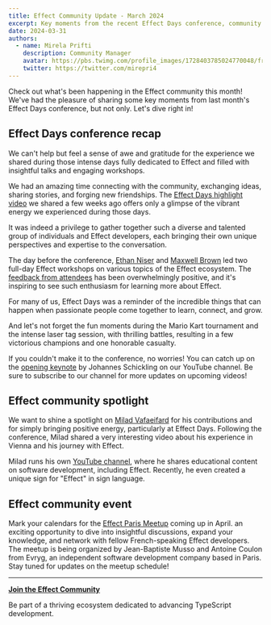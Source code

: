 ```yaml
---
title: Effect Community Update - March 2024
excerpt: Key moments from the recent Effect Days conference, community spotlight, and upcoming event.
date: 2024-03-31
authors:
  - name: Mirela Prifti
    description: Community Manager
    avatar: https://pbs.twimg.com/profile_images/1728403785024770048/frKphayT_400x400.jpg
    twitter: https://twitter.com/mirepri4
---
```


Check out what's been happening in the Effect community this month! We've had the pleasure of sharing some key moments from last month's Effect Days conference, but not only. Let's dive right in!

## Effect Days conference recap

We can't help but feel a sense of awe and gratitude for the experience we shared during those intense days fully dedicated to Effect and filled with insightful talks and engaging workshops.

We had an amazing time connecting with the community, exchanging ideas, sharing stories, and forging new friendships. The [Effect Days highlight video](https://www.youtube.com/watch?v=CfbR-1XRlTA&ab_channel=Effect%7CTypeScriptatScale) we shared a few weeks ago offers only a glimpse of the vibrant energy we experienced during those days.

It was indeed a privilege to gather together such a diverse and talented group of individuals and Effect developers, each bringing their own unique perspectives and expertise to the conversation.

The day before the conference, [Ethan Niser](https://www.youtube.com/watch?v=3Ii5Ny-FVIg&ab_channel=Effect%7CTypeScriptatScale) and [Maxwell Brown](https://www.youtube.com/watch?v=naI9vNF801w&ab_channel=Effect%7CTypeScriptatScale) led two full-day Effect workshops on various topics of the Effect ecosystem. The [feedback from attendees](https://x.com/EffectTS*/status/1770783115788562573?s=20) has been overwhelmingly positive, and it's inspiring to see such enthusiasm for learning more about Effect.

For many of us, Effect Days was a reminder of the incredible things that can happen when passionate people come together to learn, connect, and grow.

And let's not forget the fun moments during the Mario Kart tournament and the intense laser tag session, with thrilling battles, resulting in a few victorious champions and one honorable casualty.

If you couldn't make it to the conference, no worries! You can catch up on the [opening keynote](https://www.youtube.com/watch?v=PxIBWjiv3og&ab_channel=Effect%7CTypeScriptatScale) by Johannes Schickling on our YouTube channel. Be sure to subscribe to our channel for more updates on upcoming videos!

## Effect community spotlight

We want to shine a spotlight on [Milad Vafaeifard](https://www.linkedin.com/in/miladvafaeifard/) for his contributions and for simply bringing positive energy, particularly at Effect Days. Following the conference, Milad shared a very interesting video about his experience in Vienna and his journey with Effect.

Milad runs his own [YouTube channel](https://www.youtube.com/@SignLanguageTech), where he shares educational content on software development, including Effect. Recently, he even created a unique sign for "Effect" in sign language.

## Effect community event

Mark your calendars for the [Effect Paris Meetup](https://www.meetup.com/fr-FR/effect-paris/) coming up in April. an exciting opportunity to dive into insightful discussions, expand your knowledge, and network with fellow French-speaking Effect developers. The meetup is being organized by Jean-Baptiste Musso and Antoine Coulon from Evryg, an independent software development company based in Paris. Stay tuned for updates on the meetup schedule!

---

**[Join the Effect Community](https://discord.gg/effect-ts)**

Be part of a thriving ecosystem dedicated to advancing TypeScript development.
